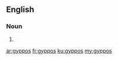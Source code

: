 ==English==

===Noun===
{{head|en|noun plural form}}

# {{plural of|gyppo|lang=en}}

[[ar:gyppos]]
[[fr:gyppos]]
[[ku:gyppos]]
[[my:gyppos]]